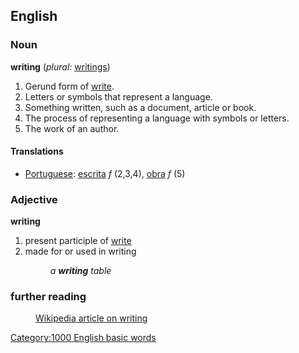 ==English==

===Noun===
'''writing'''  (''plural:'' [[writings]])
# Gerund form of [[write]].
# Letters or symbols that represent a language. 
# Something written, such as a document, article or book.
# The process of representing a language with symbols or letters.
# The work of an author. 

====Translations====
*[[Portuguese]]: [[escrita]] ''f'' (2,3,4), [[obra]] ''f'' (5)

===Adjective===
'''writing'''
# present participle of [[write]]
# made for or used in writing
#:''a '''writing''' table''

===further reading===
:[[w:writing|Wikipedia article on writing]]
[[Category:1000 English basic words]]